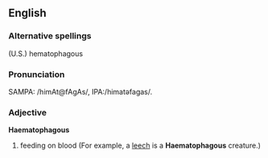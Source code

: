 ==English==

===Alternative spellings===
(U.S.) hematophagous

===Pronunciation===
SAMPA: /himAt@fAgAs/, IPA:/himatəfagas/.

===Adjective===
'''Haematophagous'''
# feeding on blood (For example, a [[leech]] is a '''Haematophagous''' creature.)